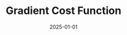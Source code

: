 ---
title: "Gradient Cost Function"
description: "Unit 8 e-Portfolio Activity"
module: "machine-learning"
project: "eportfolio-comp-unit8"
date: "2025-01-01"
unit: 8
---